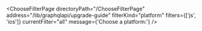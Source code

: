 

<ChooseFilterPage
  directoryPath="/ChooseFilterPage"
  address="/lib/graphqlapi/upgrade-guide"
  filterKind="platform"
  filters={['js', 'ios']}
  currentFilter="all"
  message={'Choose a platform:'}
/>
